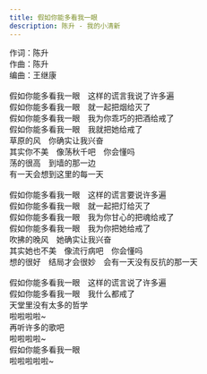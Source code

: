 ```yaml
---
title: 假如你能多看我一眼
description: 陈升 - 我的小清新
---
```


作词：陈升<br />作曲：陈升<br />编曲：王继康<br /><br />假如你能多看我一眼　这样的谎言我说了许多遍<br />假如你能多看我一眼　就一起把烟给灭了<br />假如你能多看我一眼　我为你乖巧的把酒给戒了<br />假如你能多看我一眼　我就把她给戒了<br />草原的风　你确实让我兴奋<br />其实你不美　像荡秋千吧　你会懂吗<br />荡的很高　到墙的那一边<br />有一天会想到这里的每一天<br /><br />假如你能多看我一眼　这样的谎言要说许多遍<br />假如你能多看我一眼　就一起把灯给灭了<br />假如你能多看我一眼　我为你甘心的把魂给戒了<br />假如你能多看我一眼　我为你把她给戒了<br />吹拂的晚风　她确实让我兴奋<br />其实她也不美　像流行病吧　你会懂吗<br />想的很好　结局才会很妙　会有一天没有反抗的那一天<br /><br />假如你能多看我一眼　这样的谎言说了许多遍<br />假如你能多看我一眼　我什么都戒了<br />天堂里没有太多的哲学<br />啦啦啦啦~<br />再听许多的歌吧<br />啦啦啦啦~<br />假如你能多看我一眼<br />啦啦啦啦啦~